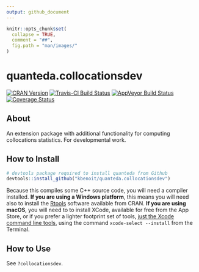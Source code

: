 ```yaml
---
output: github_document
---
```



```r
knitr::opts_chunk$set(
  collapse = TRUE,
  comment = "##",
  fig.path = "man/images/"
)
```

# quanteda.collocationsdev

[![CRAN Version](https://www.r-pkg.org/badges/version/quanteda)](https://CRAN.R-project.org/package=quanteda.collocationsdev)
[![Travis-CI Build Status](https://travis-ci.org/kbenoit/quanteda.collocationsdev.svg?branch=master)](https://travis-ci.org/kbenoit/quanteda.collocationsdev)
[![AppVeyor Build Status](https://ci.appveyor.com/api/projects/status/github/kbenoit/quanteda.collocationsdev?branch=master&svg=true)](https://ci.appveyor.com/project/kbenoit/quanteda.collocationsdev)
[![Coverage Status](https://img.shields.io/codecov/c/github/kbenoit/quanteda.collocationsdev/master.svg)](https://codecov.io/github/kbenoit/quanteda.collocationsdev?branch=master)

## About

An extension package with additional functionality for computing collocations statistics.  For developmental work.

## How to Install

```r
# devtools package required to install quanteda from Github 
devtools::install_github("kbenoit/quanteda.collocationsdev") 
```

Because this compiles some C++ source code, you will need a compiler installed.
**If you are using a Windows platform**, this means you will need also to install
the [Rtools](https://CRAN.R-project.org/bin/windows/Rtools/) software available
from CRAN.  **If you are using macOS**, you will need to to install XCode,
available for free from the App Store, or if you prefer a lighter footprint set
of tools, [just the Xcode command line
tools](http://osxdaily.com/2014/02/12/install-command-line-tools-mac-os-x/ ),
using the command `xcode-select --install` from the Terminal.
    

## How to Use 

See `?collocationsdev`.
